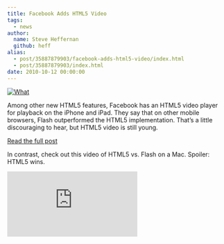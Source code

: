 ```yaml
---
title: Facebook Adds HTML5 Video
tags:
  - news
author:
  name: Steve Heffernan
  github: heff
alias:
  - post/35887879903/facebook-adds-html5-video/index.html
  - post/35887879903/index.html
date: 2010-10-12 00:00:00
---
```



[![What](http://farm2.static.flickr.com/1199/4603715307_c878c8a77b_m.jpg)](http://www.flickr.com/photos/24374884@N08/4603715307/ "What")

Among other new HTML5 features, Facebook has an HTML5 video player for playback on the iPhone and iPad. They say that on other mobile browsers, Flash outperformed the HTML5 implementation. That&rsquo;s a little discouraging to hear, but HTML5 video is still young.

[Read the full post](http://www.facebook.com/notes/facebook-engineering/using-html5-today/438532093919)

In contrast, check out this video of HTML5 vs. Flash on a Mac. Spoiler: HTML5 wins.

<VideoWrapper>
  <iframe src="https://www.youtube.com/embed/IP7A09ty1do" frameBorder="0" allowFullScreen />
</VideoWrapper>
